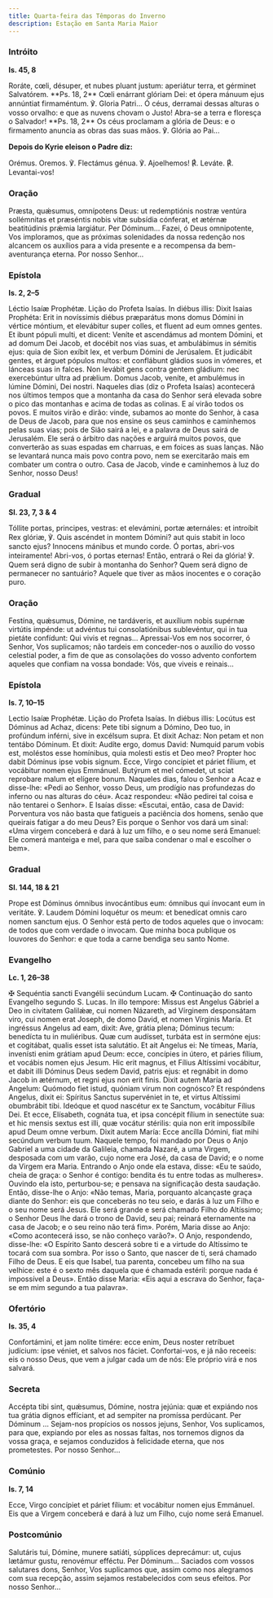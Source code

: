 ```yaml
---
title: Quarta-feira das Têmporas do Inverno
description: Estação em Santa Maria Maior
---
```


### Intróito

**Is. 45, 8**

<div class="side-by-side not-content">
  <span>
    Roráte, cœli, désuper, et nubes pluant justum: aperiátur terra, et gérminet Salvatórem. **Ps.
    18, 2** Cœli enárrant glóriam Dei: et ópera mánuum ejus annúntiat firmaméntum. ℣. Gloria
    Patri...
  </span>
  <span>
    Ó céus, derramai dessas alturas o vosso orvalho: e que as nuvens chovam o Justo! Abra-se a terra
    e floresça o Salvador! **Ps. 18, 2** Os céus proclamam a glória de Deus: e o firmamento anuncia
    as obras das suas mãos. ℣. Glória ao Pai...
  </span>
</div>

**Depois do Kyrie eleison o Padre diz:**

<div class="side-by-side not-content">
  <span class="text-red-500 text-center">Orémus.</span>
  <span class="text-red-500 text-center">Oremos.</span>
  <span>℣. Flectámus génua.</span>
  <span>℣. Ajoelhemos!</span>
  <span>
    <span class="text-red-500">℟.</span> Leváte.
  </span>
  <span>
    <span class="text-red-500">℟.</span> Levantai-vos!
  </span>
</div>

### Oração

<div class="side-by-side not-content">
  <span>
    Præsta, quǽsumus, omnípotens Deus: ut redemptiónis nostræ ventúra sollémnitas et præséntis nobis
    vitæ subsídia cónferat, et ætérnæ beatitúdinis prǽmia largiátur. Per Dóminum...
  </span>
  <span>
    Fazei, ó Deus omnipotente, Vos imploramos, que as próximas solenidades da nossa redenção nos
    alcancem os auxílios para a vida presente e a recompensa da bem-aventurança eterna. Por nosso
    Senhor...
  </span>
</div>

### Epístola

**Is. 2, 2–5**

<div class="side-by-side not-content">
  <span>Léctio Isaíæ Prophétæ.</span>
  <span>Lição do Profeta Isaías.</span>
  <span>
    In diébus illis: Dixit Isaias Prophéta: Erit in novíssimis diébus præparátus mons domus Dómini
    in vértice móntium, et elevábitur super colles, et fluent ad eum omnes gentes. Et ibunt pópuli
    multi, et dicent: Veníte et ascendámus ad montem Dómini, et ad domum Dei Jacob, et docébit nos
    vias suas, et ambulábimus in sémitis ejus: quia de Sion exíbit lex, et verbum Dómini de
    Jerúsalem. Et judicábit gentes, et árguet pópulos multos: et conflábunt gládios suos in vómeres,
    et lánceas suas in falces. Non levábit gens contra gentem gládium: nec exercebúntur ultra ad
    prǽlium. Domus Jacob, veníte, et ambulémus in lúmine Dómini, Dei nostri.
  </span>
  <span>
    Naqueles dias (diz o Profeta Isaías) acontecerá nos últimos tempos que a montanha da casa do
    Senhor será elevada sobre o pico das montanhas e acima de todas as colinas. E aí virão todos os
    povos. E muitos virão e dirão: vinde, subamos ao monte do Senhor, à casa de Deus de Jacob, para
    que nos ensine os seus caminhos e caminhemos pelas suas vias; pois de Sião sairá a lei, e a
    palavra de Deus sairá de Jerusalém. Ele será o árbitro das nações e arguirá muitos povos, que
    converterão as suas espadas em charruas, e em foices as suas lanças. Não se levantará nunca mais
    povo contra povo, nem se exercitarão mais em combater um contra o outro. Casa de Jacob, vinde e
    caminhemos à luz do Senhor, nosso Deus!
  </span>
</div>

### Gradual

**Sl. 23, 7, 3 & 4**

<div class="side-by-side not-content">
  <span>
    Tóllite portas, principes, vestras: et elevámini, portæ æternáles: et introíbit Rex glóriæ, ℣.
    Quis ascéndet in montem Dómini? aut quis stabit in loco sancto ejus? Innocens mánibus et mundo
    corde.
  </span>
  <span>
    Ó portas, abri-vos inteiramente! Abri-vos, ó portas eternas! Então, entrará o Rei da glória! ℣.
    Quem será digno de subir à montanha do Senhor? Quem será digno de permanecer no santuário?
    Aquele que tiver as mãos inocentes e o coração puro.
  </span>
</div>

### Oração

<div class="side-by-side not-content">
  <span>
    Festína, quǽsumus, Dómine, ne tardáveris, et auxílium nobis supérnæ virtútis impénde: ut
    advéntus tui consolatiónibus sublevéntur, qui in tua pietáte confídunt: Qui vivis et regnas...
  </span>
  <span>
    Apressai-Vos em nos socorrer, ó Senhor, Vos suplicamos; não tardeis em conceder-nos o auxílio do
    vosso celestial poder, a fim de que as consolações do vosso advento confortem aqueles que
    confiam na vossa bondade: Vós, que viveis e reinais...
  </span>
</div>

### Epístola

**Is. 7, 10–15**

<div class="side-by-side not-content">
  <span>Lectio Isaíæ Prophétæ.</span>
  <span>Lição do Profeta Isaías.</span>
  <span>
    In diébus illis: Locútus est Dóminus ad Achaz, dicens: Pete tibi signum a Dómino, Deo tuo, in
    profúndum inférni, sive in excélsum supra. Et dixit Achaz: Non petam et non tentábo Dóminum. Et
    dixit: Audíte ergo, domus David: Numquid parum vobis est, moléstos esse homínibus, quia molesti
    estis et Deo meo? Propter hoc dabit Dóminus ipse vobis signum. Ecce, Virgo concípiet et páriet
    fílium, et vocábitur nomen ejus Emmánuel. Butýrum et mel cómedet, ut sciat reprobare malum et
    elígere bonum.
  </span>
  <span>
    Naqueles dias, falou o Senhor a Acaz e disse-lhe: «Pedi ao Senhor, vosso Deus, um prodígio nas
    profundezas do inferno ou nas alturas do céu». Acaz respondeu: «Não pedirei tal coisa e não
    tentarei o Senhor». E Isaías disse: «Escutai, então, casa de David: Porventura vos não basta que
    fatigueis a paciência dos homens, senão que queirais fatigar a do meu Deus? Eis porque o Senhor
    vos dará um sinal: «Uma virgem conceberá e dará à luz um filho, e o seu nome será Emanuel: Ele
    comerá manteiga e mel, para que saiba condenar o mal e escolher o bem».
  </span>
</div>

### Gradual

**Sl. 144, 18 & 21**

<div class="side-by-side not-content">
  <span>
    Prope est Dóminus ómnibus invocántibus eum: ómnibus qui ínvocant eum in veritáte. ℣. Laudem
    Dómini loquétur os meum: et benedícat omnis caro nomen sanctum ejus.
  </span>
  <span>
    O Senhor está perto de todos aqueles que o invocam: de todos que com verdade o invocam. Que
    minha boca publique os louvores do Senhor: e que toda a carne bendiga seu santo Nome.
  </span>
</div>

### Evangelho

**Lc. 1, 26–38**

<div class="side-by-side not-content">
  <span>
    <span class="text-red-500">✠</span> Sequéntia sancti Evangélii secúndum Lucam.
  </span>
  <span>
    <span class="text-red-500">✠</span> Continuação do santo Evangelho segundo S. Lucas.
  </span>
  <span>
    In illo tempore: Missus est Angelus Gábriel a Deo in civitatem Galilǽæ, cui nomen Názareth, ad
    Vírginem desponsátam viro, cui nomen erat Joseph, de domo David, et nomen Vírginis María. Et
    ingréssus Angelus ad eam, dixit: Ave, grátia plena; Dóminus tecum: benedícta tu in muliéribus.
    Quæ cum audísset, turbáta est in sermóne ejus: et cogitábat, qualis esset ista salutátio. Et ait
    Angelus ei: Ne tímeas, María, invenísti enim grátiam apud Deum: ecce, concípies in útero, et
    páries fílium, et vocábis nomen ejus Jesum. Hic erit magnus, et Fílius Altíssimi vocábitur, et
    dabit illi Dóminus Deus sedem David, patris ejus: et regnábit in domo Jacob in ætérnum, et regni
    ejus non erit finis. Dixit autem María ad Angelum: Quómodo fiet istud, quóniam virum non
    cognósco? Et respóndens Angelus, dixit ei: Spíritus Sanctus supervéniet in te, et virtus
    Altíssimi obumbrábit tibi. Ideóque et quod nascétur ex te Sanctum, vocábitur Fílius Dei. Et
    ecce, Elísabeth, cognáta tua, et ipsa concépit fílium in senectúte sua: et hic mensis sextus est
    illi, quæ vocátur stérilis: quia non erit impossíbile apud Deum omne verbum. Dixit autem María:
    Ecce ancílla Dómini, fiat mihi secúndum verbum tuum.
  </span>
  <span>
    Naquele tempo, foi mandado por Deus o Anjo Gabriel a uma cidade da Galileia, chamada Nazaré, a
    uma Virgem, desposada com um varão, cujo nome era José, da casa de David; e o nome da Virgem era
    Maria. Entrando o Anjo onde ela estava, disse: «Eu te saúdo, cheia de graça: o Senhor é contigo:
    bendita és tu entre todas as mulheres». Ouvindo ela isto, perturbou-se; e pensava na
    significação desta saudação. Então, disse-lhe o Anjo: «Não temas, Maria, porquanto alcançaste
    graça diante do Senhor: eis que conceberás no teu seio, e darás à luz um Filho e o seu nome será
    Jesus. Ele será grande e será chamado Filho do Altíssimo; o Senhor Deus lhe dará o trono de
    David, seu pai; reinará eternamente na casa de Jacob; e o seu reino não terá fim». Porém, Maria
    disse ao Anjo: «Como acontecerá isso, se não conheço varão?». O Anjo, respondendo, disse-lhe: «O
    Espírito Santo descerá sobre ti e a virtude do Altíssimo te tocará com sua sombra. Por isso o
    Santo, que nascer de ti, será chamado Filho de Deus. E eis que Isabel, tua parenta, concebeu um
    filho na sua velhice: este é o sexto mês daquela que é chamada estéril: porque nada é impossível
    a Deus». Então disse Maria: «Eis aqui a escrava do Senhor, faça-se em mim segundo a tua
    palavra».
  </span>
</div>

### Ofertório

**Is. 35, 4**

<div class="side-by-side not-content">
  <span>
    Confortámini, et jam nolite timére: ecce enim, Deus noster retríbuet judícium: ipse véniet, et
    salvos nos fáciet.
  </span>
  <span>
    Confortai-vos, e já não receeis: eis o nosso Deus, que vem a julgar cada um de nós: Ele próprio
    virá e nos salvará.
  </span>
</div>

### Secreta

<div class="side-by-side not-content">
  <span>
    Accépta tibi sint, quǽsumus, Dómine, nostra jejúnia: quæ et expiándo nos tua grátia dignos
    effíciant, et ad sempiter na promíssa perdúcant. Per Dóminum ...
  </span>
  <span>
    Sejam-nos propícios os nossos jejuns, Senhor, Vos suplicamos, para que, expiando por eles as
    nossas faltas, nos tornemos dignos da vossa graça, e sejamos conduzidos à felicidade eterna, que
    nos prometestes. Por nosso Senhor...
  </span>
</div>

### Comúnio

**Is. 7, 14**

<div class="side-by-side not-content">
  <span>Ecce, Virgo concípiet et páriet fílium: et vocábitur nomen ejus Emmánuel.</span>
  <span>Eis que a Virgem conceberá e dará à luz um Filho, cujo nome será Emanuel.</span>
</div>

### Postcomúnio

<div class="side-by-side not-content">
  <span>
    Salutáris tui, Dómine, munere satiáti, súpplices deprecámur: ut, cujus lætámur gustu, renovémur
    efféctu. Per Dóminum...
  </span>
  <span>
    Saciados com vossos salutares dons, Senhor, Vos suplicamos que, assim como nos alegramos com sua
    recepção, assim sejamos restabelecidos com seus efeitos. Por nosso Senhor...
  </span>
</div>
